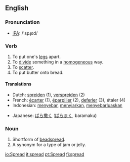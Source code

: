 ==English==

===Pronunciation===
*[[w:IPA|IPA]]: /'spɻεd/

===Verb===
{{irregverb|'''to spread'''|'''spreads'''|'''spread'''|'''spread'''|'''[[spreading]]'''}}
# To put one's [[leg]]s apart.
# To [[divide]] something in a [[homogeneous]] way.
# To [[scatter]].
# To put butter onto bread.

====Translations====
{{top}}
*Dutch: [[spreiden]] (1), [[verspreiden]] (2)
*French: [[écarter]] (1), [[éparpiller]] (2), [[deferler]] (3), étaler (4)
*Indonesian: [[sebar|menyebar]], [[siar|menyiarkan]], [[sebar luas|menyebarluaskan]]
{{mid}}
*Japanese: [[ばら撒く]] ([[ばらまく]], baramaku)
{{bottom}}

===Noun===
{{en-noun|spread|spreads}}
# Shortform of [[beadspread]].
# A synonym for a type of jam or jelly.

[[io:Spread]]
[[it:spread]]
[[pt:Spread]]
[[fi:spread]]